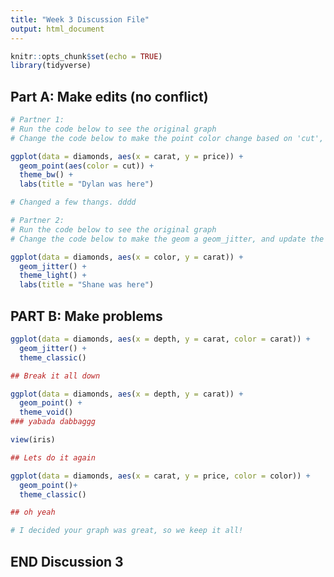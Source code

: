 ```yaml
---
title: "Week 3 Discussion File"
output: html_document
---
```


```r
knitr::opts_chunk$set(echo = TRUE)
library(tidyverse)
```

## Part A: Make edits (no conflict)

```r
# Partner 1: 
# Run the code below to see the original graph
# Change the code below to make the point color change based on 'cut', and update the theme to theme_bw(). Update the title to include your first name. 

ggplot(data = diamonds, aes(x = carat, y = price)) +
  geom_point(aes(color = cut)) +
  theme_bw() +
  labs(title = "Dylan was here") 

# Changed a few thangs. dddd
```

```r
# Partner 2: 
# Run the code below to see the original graph
# Change the code below to make the geom a geom_jitter, and update the theme to theme_light. Update the title to include your first name. 

ggplot(data = diamonds, aes(x = color, y = carat)) +
  geom_jitter() +
  theme_light() +
  labs(title = "Shane was here")
```

## PART B: Make problems

```r
ggplot(data = diamonds, aes(x = depth, y = carat, color = carat)) +
  geom_jitter() +
  theme_classic()

## Break it all down 

ggplot(data = diamonds, aes(x = depth, y = carat)) +
  geom_point() +
  theme_void()
### yabada dabbaggg 
```

```r

view(iris)

## Lets do it again 

ggplot(data = diamonds, aes(x = carat, y = price, color = color)) +
  geom_point()+
  theme_classic()

## oh yeah 

# I decided your graph was great, so we keep it all!

```

## END Discussion 3
